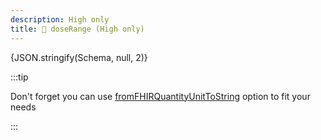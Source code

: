 ```yaml
---
description: High only
title: 📏 doseRange (High only)
---
```



<Tabs>
  <TabItem value="text" label="Human readable text" default>
    <SingleDosageToText dosage={Schema} />
  </TabItem>
  <TabItem value="json" label="Dosage">
    <CodeBlock language="json">{JSON.stringify(Schema, null, 2)}</CodeBlock>
  </TabItem>
</Tabs>

:::tip

Don't forget you can use [fromFHIRQuantityUnitToString](/api/interface/Config) option to fit your needs

:::

